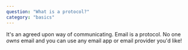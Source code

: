 ```yaml
---
question: "What is a protocol?"
category: "basics"
---
```


It's an agreed upon way of communicating. Email is a protocol. No one _owns_ email and you can use any email app or email provider you'd like!

